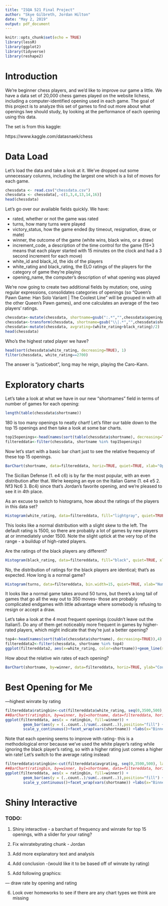 ```yaml
---
title: "ISQA 521 Final Project"
author: "Skye Gilbreth, Jordan Hilton"
date: "May 2, 2019"
output: pdf_document
---
```


```r
knitr::opts_chunk$set(echo = TRUE)
library(lessR)
library(ggplot2)
library(tidyverse)
library(reshape2)
```

# Introduction

We're beginner chess players, and we'd like to improve our game a little. We have a data set of 20,000 chess games played on the website lichess, including a computer-identified opening used in each game. The goal of this project is to analyze this set of games to find out more about what openings Iwe should study, by looking at the performance of each opening using this data.

The set is from this kaggle:

https://www.kaggle.com/datasnaek/chess

# Data Load

Let's load the data and take a look at it. We've dropped out some unnecessary columns, including the largest one which is a list of moves for each game.

```r
chessdata <- read.csv("chessdata.csv")
chessdata <- chessdata[,-c(1,3,4,13,14,16)]
head(chessdata)
```

Let's go over our available fields quickly. We have:

* rated, whether or not the game was rated
* turns, how many turns were played 
* victory_status, how the game ended (by timeout, resignation, draw, or mate)
* winner, the outcome of the game (white wins, black wins, or a draw)
* increment_code, a description of the time control for the game (15+3 means that each player started with 15 minutes on the clock and had a 3 second increment for each move)
* white_id and black_id, the ids of the players
* white_rating and black_rating, the ELO ratings of the players for the category of game they're playing
* opening_name, the computer's description of what opening was played

We're now going to create two additional fields by mutation; one, using regular expressions, consolidates categories of openings (so "Queen's Pawn Game: Han Solo Variant | The Coolest Line" will be grouped in with all the other Queen's Pawn games), and one calculates an average of the two players' ratings.

```r
chessdata<-mutate(chessdata, shortname=gsub(":.*","",chessdata$opening_name))
chessdata<-transform(chessdata, shortname=gsub("\\|.*","",chessdata$shortname))
chessdata<-mutate(chessdata, avgrating=(white_rating+black_rating)/2)
head(chessdata)
```

Who's the highest rated player we have?

```r
head(sort(chessdata$white_rating, decreasing=TRUE), 1)
filter(chessdata, white_rating==2700)
```

The answer is "justicebot", long may he reign, playing the Caro-Kann.

# Exploratory charts

Let's take a look at what we have in our new "shortnames" field in terms of number of games for each opening:

```r
length(table(chessdata$shortname))
```

180 is too many openings to neatly chart! Let's filter our table down to the top 15 openings and then take a look at some bar charts.


```r
top15openings<-head(names(sort(table(chessdata$shortname), decreasing=TRUE)),15)
filtereddata<-filter(chessdata, shortname %in% top15openings)
```

Now let's start with a basic bar chart just to see the relative frequency of these top 15 openings.

```r
BarChart(shortname, data=filtereddata, horiz=TRUE, quiet=TRUE, xlab="Opening", sort="-", ylab="Count of Games")
```

The Sicilian Defense (1. e4 c6) is by far the most popular, with an even distribution after that. We're keeping an eye on the Italian Game (1. e4 e5 2. Nf3 Nc6 3. Bc4) since that's Jordan's favorite opening, and we're pleased to see it in 4th place.

As an excuse to switch to histograms, how about the ratings of the players in this data set?

```r
Histogram(white_rating, data=filtereddata, fill="lightgray", quiet=TRUE, xlab="White Player's Rating", ylab="Count of Games")
```

This looks like a normal distribution with a slight skew to the left. The default rating is 1500, so there are probably a lot of games by new players at or immediately under 1500. Note the slight uptick at the very top of the range - a buildup of high-rated players.

Are the ratings of the black players any different?
```r
Histogram(black_rating, data=filtereddata, fill="black", quiet=TRUE, xlab="Black Player's Rating", ylab="Count of Games")
```

\pagebreak

No, the distribution of ratings for the black players are identical; that's as expected. How long is a normal game?

```r
Histogram(turns, data=filtereddata, bin.width=15, quiet=TRUE, xlab="Number of Turns", ylab="Count of Games")
```

It looks like a normal game takes around 50 turns, but there's a long tail of games that go all the way out to 350 moves- those are probably complicated endgames with little advantage where somebody is refusing to resign or accept a draw.


Let's take a look at the 4 most frequent openings (couldn't leave out the Italian!). Do any of them get noticeably more frequent in games by higher-rated players, which might indicate that they're just a better opening?

```r
top4<-head(names(sort(table(chessdata$shortname), decreasing=TRUE)),4)
filtereddata2<-filter(chessdata, shortname %in% top4)
ggplot(filtereddata2, aes(x=white_rating, color=shortname))+geom_line(stat="bin", binwidth=25)+ylim(0,100)
```

How about the relative win rates of each opening?

```r
BarChart(shortname, by=winner, data=filtereddata, horiz=TRUE, ylab="Count of Games", stat.x="proportion", xlab="Opening Name",quiet=TRUE)
```



# Best Opening for Me

---highest winrate by rating

```r
filtereddata$ratingbin<-cut(filtereddata$white_rating, seq(0,3500,500), labels=c("0","1","2","3","4","5","6"))
##BarChart(ratingbin, by=winner, by1=shortname, data=filtereddata, horiz=TRUE, ylab="Count of Games", stat.x="proportion", xlab="Opening Name",quiet=TRUE)
ggplot(filtereddata, aes(x = ratingbin, fill=winner)) +  
        geom_bar(aes(y = (..count..)/sum(..count..)),position="fill") + 
        scale_y_continuous()+facet_wrap(vars(shortname)) +labs(x="Binned White Rating", y="Proportion of Games")
```

Note that each opening seems to improve with rating- this is a methodological error because we've used the white player's rating while ignoring the black player's rating, so with a higher rating just comes a higher win rate! Let's switch to the average rating instead:

```r
filtereddata$ratingbin<-cut(filtereddata$avgrating, seq(0,3500,500), labels=c("0","1","2","3","4","5","6"))
##BarChart(ratingbin, by=winner, by1=shortname, data=filtereddata, horiz=TRUE, ylab="Count of Games", stat.x="proportion", xlab="Opening Name",quiet=TRUE)
ggplot(filtereddata, aes(x = ratingbin, fill=winner)) +  
        geom_bar(aes(y = (..count..)/sum(..count..)),position="fill") + 
        scale_y_continuous()+facet_wrap(vars(shortname)) +labs(x="Binned White Rating", y="Proportion of Games")
```


# Shiny Interactive



### TODO:

1. Shiny interactive - a barchart of frequency and winrate for top 15 openings, with a slider for your rating?

2. Fix winratebyrating chunk - Jordan

3. Add more explanatory text and analysis

4. Add conclusion -(would like it to be based off of winrate by rating)

5. Add following graphics: 

--- draw rate by opening and rating

6. Look over homeworks to see if there are any chart types we think are missing